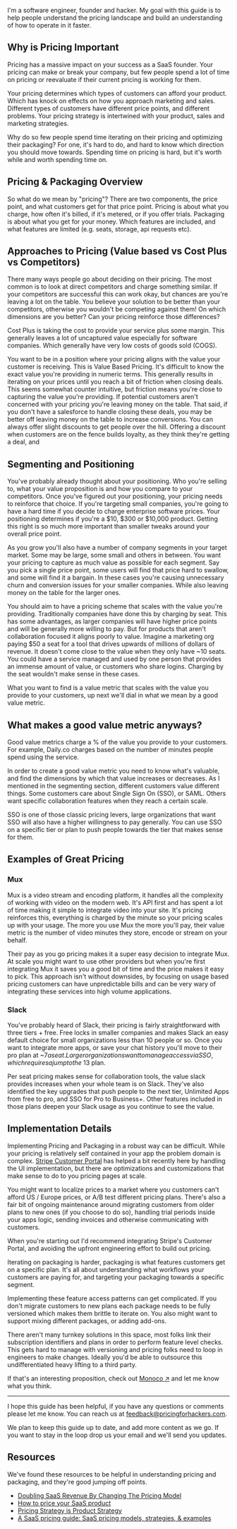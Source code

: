 I'm a software engineer, founder and hacker. My goal with this guide is to help people understand the pricing landscape and build an understanding of how to operate in it faster.

## Why is Pricing Important

Pricing has a massive impact on your success as a SaaS founder. Your pricing can make or break your company, but few people spend a lot of time on pricing or reevaluate if their current pricing is working for them.

Your pricing determines which types of customers can afford your product. Which has knock on effects on how you approach marketing and sales. Different types of customers have different price points, and different problems. Your pricing strategy is intertwined with your product, sales and marketing strategies.

Why do so few people spend time iterating on their pricing and optimizing their packaging? For one, it's hard to do, and hard to know which direction you should move towards. Spending time on pricing is hard, but it's worth while and worth spending time on.

## Pricing & Packaging Overview

So what do we mean by "pricing"? There are two components, the price point, and what customers get for that price point. Pricing is about what you charge, how often it's billed, if it's metered, or if you offer trials. Packaging is about what you get for your money. Which features are included, and what features are limited (e.g. seats, storage, api requests etc).

## Approaches to Pricing (Value based vs Cost Plus vs Competitors)

There many ways people go about deciding on their pricing. The most common is to look at direct competitors and charge something similar. If your competitors are successful this can work okay, but chances are you're leaving a lot on the table. You believe your solution to be better than your competitors, otherwise you wouldn't be competing against them! On which dimensions are you better? Can your pricing reinforce those differences?

Cost Plus is taking the cost to provide your service plus some margin. This generally leaves a lot of uncaptured value especially for software companies. Which generally have very low costs of goods sold (COGS).

You want to be in a position where your pricing aligns with the value your customer is receiving. This is Value Based Pricing. It's difficult to know the exact value you're providing in numeric terms. This generally results in iterating on your prices until you reach a bit of friction when closing deals. This seems somewhat counter intuitive, but friction means you're close to capturing the value you're providing. If potential customers aren't concerned with your pricing you're leaving money on the table. That said, if you don't have a salesforce to handle closing these deals, you may be better off leaving money on the table to increase conversions. You can always offer slight discounts to get people over the hill. Offering a discount when customers are on the fence builds loyalty, as they think they're getting a deal, and

## Segmenting and Positioning

You've probably already thought about your positioning. Who you're selling to, what your value proposition is and how you compare to your competitors. Once you've figured out your positioning, your pricing needs to reinforce that choice. If you're targeting small companies, you're going to have a hard time if you decide to charge enterprise software prices. Your positioning determines if you're a $10, $300 or $10,000 product. Getting this right is so much more important than smaller tweaks around your overall price point.

As you grow you'll also have a number of company segments in your target market. Some may be large, some small and others in between. You want your pricing to capture as much value as possible for each segment. Say you pick a single price point, some users will find that price hard to swallow, and some will find it a bargain. In these cases you're causing unnecessary churn and conversion issues for your smaller companies. While also leaving money on the table for the larger ones.

You should aim to have a pricing scheme that scales with the value you're providing. Traditionally companies have done this by charging by seat. This has some advantages, as larger companies will have higher price points and will be generally more willing to pay. But for products that aren't collaboration focused it aligns poorly to value. Imagine a marketing org paying $50 a seat for a tool that drives upwards of millions of dollars of revenue. It doesn't come close to the value when they only have ~10 seats. You could have a service managed and used by one person that provides an immense amount of value, or customers who share logins. Charging by the seat wouldn't make sense in these cases.

What you want to find is a value metric that scales with the value you provide to your customers, up next we'll dial in what we mean by a good value metric.

## What makes a good value metric anyways?

Good value metrics charge a % of the value you provide to your customers. For example, Daily.co charges based on the number of minutes people spend using the service.

In order to create a good value metric you need to know what's valuable, and find the dimensions by which that value increases or decreases. As I mentioned in the segmenting section, different customers value different things. Some customers care about Single Sign On (SSO), or SAML. Others want specific collaboration features when they reach a certain scale.

SSO is one of those classic pricing levers, large organizations that want SSO will also have a higher willingness to pay generally. You can use SSO on a specific tier or plan to push people towards the tier that makes sense for them.

## Examples of Great Pricing

### Mux

Mux is a video stream and encoding platform, it handles all the complexity of working with video on the modern web. It's API first and has spent a lot of time making it simple to integrate video into your site. It's pricing reinforces this, everything is charged by the minute so your pricing scales up with your usage. The more you use Mux the more you'll pay, their value metric is the number of video minutes they store, encode or stream on your behalf.

Their pay as you go pricing makes it a super easy decision to integrate Mux. At scale you might want to use other providers but when you're first integrating Mux it saves you a good bit of time and the price makes it easy to pick. This approach isn't without downsides, by focusing on usage based pricing customers can have unpredictable bills and can be very wary of integrating these services into high volume applications.

### Slack

You've probably heard of Slack, their pricing is fairly straightforward with three tiers + free. Free locks in smaller companies and makes Slack an easy default choice for small organizations less than 10 people or so. Once you want to integrate more apps, or save your chat history you'll move to their pro plan at ~$7 a seat. Larger organizations want to manage access via SSO, which requires a jump to the ~$13 plan.

Per seat pricing makes sense for collaboration tools, the value slack provides increases when your whole team is on Slack. They've also identified the key upgrades that push people to the next tier, Unlimited Apps from free to pro, and SSO for Pro to Business+. Other features included in those plans deepen your Slack usage as you continue to see the value.

## Implementation Details

Implementing Pricing and Packaging in a robust way can be difficult. While your pricing is relatively self contained in your app the problem domain is complex. [Stripe Customer Portal](https://stripe.com/docs/billing/subscriptions/customer-portal) has helped a bit recently here by handling the UI implementation, but there are optimizations and customizations that make sense to do to you pricing pages at scale.

You might want to localize prices to a market where you customers can't afford US / Europe prices, or A/B test different pricing plans. There's also a fair bit of ongoing maintenance around migrating customers from older plans to new ones (if you choose to do so), handling trial periods inside your apps logic, sending invoices and otherwise communicating with customers.

When you're starting out I'd recommend integrating Stripe's Customer Portal, and avoiding the upfront engineering effort to build out pricing.

Iterating on packaging is harder, packaging is what features customers get on a specific plan. It's all about understanding what workflows your customers are paying for, and targeting your packaging towards a specific segment.

Implementing these feature access patterns can get complicated. If you don't migrate customers to new plans each package needs to be fully versioned which makes them brittle to iterate on. You also might want to support mixing different packages, or adding add-ons.

There aren't many turnkey solutions in this space, most folks link their subscription identifiers and plans in order to perform feature level checks. This gets hard to manage with versioning and pricing folks need to loop in engineers to make changes. Ideally you'd be able to outsource this undifferentiated heavy lifting to a third party.

If that's an interesting proposition, check out [Monoco ↗](https://monoco.us/) and let me know what you think.

---

I hope this guide has been helpful, if you have any questions or comments please let me know. You can reach us at feedback@pricingforhackers.com.

We plan to keep this guide up to date, and add more content as we go. If you want to stay in the loop drop us your email and we'll send you updates.

<EmailCapture />

## Resources

We've found these resources to be helpful in understanding pricing and packaging, and they're good jumping off points.

- [Doubling SaaS Revenue By Changing The Pricing Model](https://www.kalzumeus.com/2012/08/13/doubling-saas-revenue/)
- [How to price your SaaS product](https://www.lennysnewsletter.com/p/saas-pricing-strategy)
- [Pricing Strategy is Product Strategy](https://every.to/napkin-math/pricing-strategy-is-product-strategy)
- [A SaaS pricing guide: SaaS pricing models, strategies, & examples](https://www.profitwell.com/recur/all/saas-pricing)
